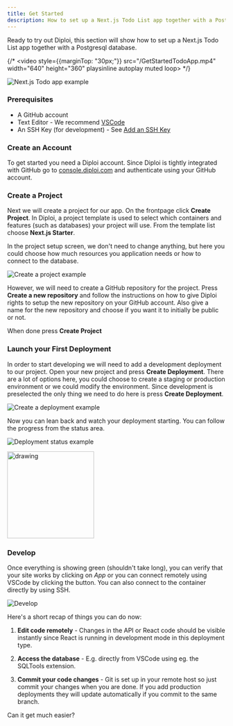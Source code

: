 ```yaml
---
title: Get Started
description: How to set up a Next.js Todo List app together with a Postgresql database.
---
```


Ready to try out Diploi, this section will show how to set up a Next.js Todo List app together with a Postgresql database.

{/* <video style={{marginTop: "30px;"}} src="/GetStartedTodoApp.mp4" width="640" height="360" playsinline autoplay muted loop></video> */}

![Next.js Todo app example](../../assets/GetStartedTodoApp.gif)

### Prerequisites

- A GitHub account
- Text Editor - We recommend [VSCode](https://code.visualstudio.com/)
- An SSH Key (for development) - See [Add an SSH Key](/guides/add-ssh-key/)

### Create an Account

To get started you need a Diploi account. Since Diploi is tightly integrated
with GitHub go to [console.diploi.com](https://console.diploi.com) and
authenticate using your GitHub account.


### Create a Project

Next we will create a project for our app. On the frontpage click **Create Project**.
In Diploi, a project template is used to select which containers and features (such as databases)
your project will use. From the template list choose **Next.js Starter**.

In the project setup screen, we don't need to change anything, but here you could choose
how much resources you application needs or how to connect to the database.

![Create a project example](../../assets/GetStartedProject.gif)

However, we will need to create a GitHub repository for the project. Press **Create a new
repository** and follow the instructions on how to give Diploi rights to setup the
new repository on your GitHub account. Also give a name for the new repository and choose
if you want it to initially be public or not.

When done press **Create Project**

### Launch your First Deployment

In order to start developing we will need to add a development deployment to our project. Open your new project
and press **Create Deployment**. There are a lot of options here, you could choose to create a staging or
production environment or we could modify the environment. Since development is preselected the only thing
we need to do here is press **Create Deployment**.

![Create a deployment example](../../assets/GetStartedDeployment.gif)

Now you can lean back and watch your deployment starting. You can follow the progress from the status area.

![Deployment status example](../../assets/GetStartedStatus.png)

<img src="/assets/GetStartedStatus.png" alt="drawing" style="width:200px;"/>


### Develop

Once everything is showing green (shouldn't take long), you can verify that your site works by clicking on _App_
or you can connect remotely using VSCode by clicking the button. You can also connect to the
container directly by using SSH.

![Develop](../../assets/GetStartedOpen.png)

Here's a short recap of things you can do now:

1. **Edit code remotely** - Changes in the API or React code should be visible instantly since React is running in development mode in this deployment type.

2. **Access the database** - E.g. directly from VSCode using eg. the SQLTools extension.

3. **Commit your code changes** - Git is set up in your remote host so just commit your changes when you are done. If you add production deployments they will update automatically if you commit to the same branch.

Can it get much easier?

